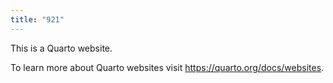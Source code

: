 ```yaml
---
title: "921"
---
```


This is a Quarto website.

To learn more about Quarto websites visit <https://quarto.org/docs/websites>.

